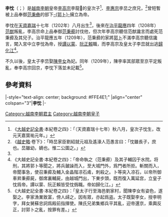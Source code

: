 '''李忱'''（{{vie|v='''Lý Thầm'''|hn=李忱}}；{{bd|1202年||？||catIdx=L李}}）是[[越南|越南]][[李朝_(越南)|李朝]]皇帝[[李高宗|李高宗]]李龍𣉙的皇次子<ref name="bor">《[[大越史記全書|大越史記全書]]·本紀卷之四》：「（天資嘉瑞十七年）秋八月，皇次子忱生，改元天嘉寳祐元年。」</ref>、[[李惠宗|李惠宗]]李旵之庶兄，<ref>《[[越史略|越史略]]·卷下》：「時旵家臣劉紹就元祖及遙濠人范愚言曰：「忱雖長子，庶也。旵雖幼，嫡也。惟二公圖之。」</ref>曾短暫被上品奉御[[范秉彝|范秉彝]]的部下[[郭卜|-{郭卜}-]]擁立為帝。

李忱在[[天資嘉瑞|天資嘉瑞]]十七年（1202年）八月出生<ref name="bor"/>，後來在[[治平龍應|治平龍應]]四年（1208年）[[范猷|范猷]]叛亂，李高宗命上品奉御[[范秉彛|范秉彛]]討伐他，但次年李高宗聽信范猷讒言而處死范秉彛及其兒子。治平龍應五年（1209年），范秉彛的家將[[郭卜|郭卜]]不滿李高宗聽信讒言，闖入宮中立李忱為帝，授[[譚以蒙|譚以蒙]]、[[阮正賴|阮正賴]]職，而李高宗及皇太子李旵就出逃[[歸化江|歸化江]]<ref>《大越史記全書·本紀卷之四》：「帝命執之（范秉彛）及其子輔囚于水院。将刑，其將郭卜等聞之，將兵皷譟而入，至大城門外，爲門者所拒。斬關而入，帝聞事急，使召秉彛及輔入金晶階凉石䖏，刺殺之。卜等突入凉石，以帝所御車昇秉彛屍，御席裏輔屍，由越城門出，下東步頭，既而復入萬延宫，立皇子忱爲帝。譚以蒙、阮正賴皆受忱僞職。帝如歸化江。」</ref>。

不久以後，皇太子李旵娶[[陳李|陳李]][[靈慈國母|女]]為妃。同年（1209年），陳李率其部眾至京平定叛亂，奉李高宗回京，李忱下落並未記載<ref>《大越史記全書·本紀卷之四》：「皇太子行至海邑劉家村，聞陳李女有姿色，遂娶之。李家漁業致富，傍人㱕之，因有眾，亦起爲盗。太子既娶李女，授李明字，拜女舅蘇忠詞爲殿前指揮使。陳氏兄弟集鄉兵平其亂，迎帝還京，乘輿反正，討郭卜之亂，按罪有差。」</ref>。

== 參考資料 ==
{{reflist}}

{{start box}}
|-style="text-align: center; background: #FFE4E1;"
|align="center" colspan="3"|'''李忱'''
|-
{{s-before|[[李高宗|李高宗]]}}
{{s-title|[[越南君主列表#李朝|越南李朝君主]]|1209年}}
{{s-after|[[李高宗|李高宗]]}}
{{end box}}

{{丁朝、前黎朝及李朝君主}}

[[Category:越南李朝君主|Category:越南李朝君主]]
[[Category:越南李朝皇子|Category:越南李朝皇子]]